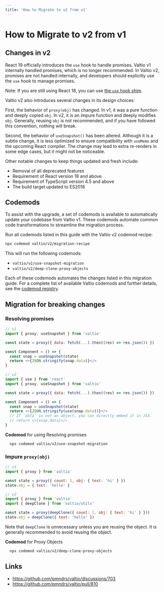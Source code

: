 ```yaml
---
title: 'How to Migrate to v2 from v1'
---
```


# How to Migrate to v2 from v1

## Changes in v2

React 19 officially introduces the `use` hook to handle promises.
Valtio v1 internally handled promises, which is no longer recommended.
In Valtio v2, promises are not handled internally,
and developers should explicitly use the `use` hook to manage promises.

Note: If you are still using React 18, you can use [the `use` hook shim](https://github.com/dai-shi/react18-use).

Valtio v2 also introduces several changes in its design choices:

First, the behavior of `proxy(obj)` has changed. In v1, it was a pure function and deeply copied `obj`. In v2, it is an impure function and deeply modifies `obj`. Generally, reusing `obj` is not recommended, and if you have followed this convention, nothing will break.

Second, the behavior of `useSnapshot()` has been altered. Although it is a subtle change, it is less optimized to ensure compatibility with `useMemo` and the upcoming React compiler. The change may lead to extra re-renders in some edge cases, but it might not be noticeable.

Other notable changes to keep things updated and fresh include:

- Removal of all deprecated features
- Requirement of React version 18 and above
- Requirement of TypeScript version 4.5 and above
- The build target updated to ES2018

## Codemods

To assist with the upgrade, a set of codemods is available to automatically update your codebase from Valtio v1. These codemods automate common code transformations to streamline the migration process.

Run all codemods listed in this guide with the Valtio v2 codemod recipe:

  ```bash     
  npx codemod valtio/v2/migration-recipe
  ```

This will run the following codemods:
 - `valtio/v2/use-snapshot-migration`
 - `valtio/v2/deep-clone-proxy-objects`

Each of these codemods automates the changes listed in this migration guide.
For a complete list of available Valtio codemods and further details, 
see the [codemod registry](https://codemod.com/registry?q=valtio).

## Migration for breaking changes

### Resolving promises

```js
// v1
import { proxy, useSnapshot } from 'valtio'

const state = proxy({ data: fetch(...).then((res) => res.json()) })

const Component = () => {
  const snap = useSnapshot(state)
  return <>{JSON.stringify(snap.data)}</>
}
```

```js
// v2
import { use } from 'react'
import { proxy, useSnapshot } from 'valtio'

const state = proxy({ data: fetch(...).then((res) => res.json()) })

const Component = () => {
  const snap = useSnapshot(state)
  return <>{JSON.stringify(use(snap.data))}</>
  // If `data` is not an object, you can directly embed it in JSX.
  // return <>{snap.data}</>
}
```
**Codemod** for using Resolving promises
```bash
  npx codemod valtio/v2/use-snapshot-migration
```
### Impure `proxy(obj)`

```js
// v1
import { proxy } from 'valtio'

const state = proxy({ count: 1, obj: { text: 'hi' } })
state.obj = { text: 'hello' }
```

```js
// v2
import { proxy } from 'valtio'
import { deepClone } from 'valtio/utils'

const state = proxy(deepClone({ count: 1, obj: { text: 'hi' } }))
state.obj = deepClone({ text: 'hello' })
```

Note that `deepClone` is unnecessary unless you are reusing the object.
It is generally recommended to avoid reusing the object.

**Codemod** for Proxy Objects
```bash
  npx codemod valtio/v2/deep-clone-proxy-objects
```

## Links

- https://github.com/pmndrs/valtio/discussions/703
- https://github.com/pmndrs/valtio/pull/810
